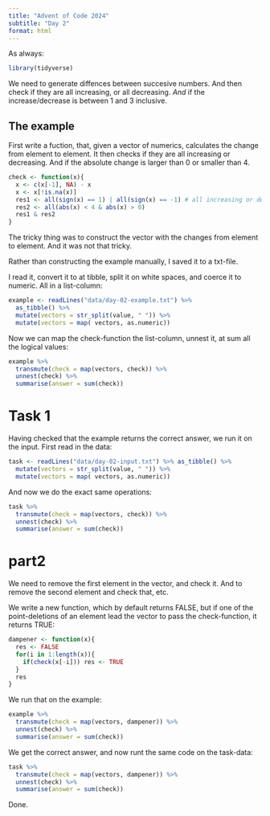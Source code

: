 ```yaml
---
title: "Advent of Code 2024"
subtitle: "Day 2"
format: html
---
```


As always:
```r
library(tidyverse)
```

We need to generate diffences between succesive numbers. And then
check if they are all increasing, or all decreasing. _And_ if the
increase/decrease is between 1 and 3 inclusive.

## The example

First write a fuction, that, given a vector of numerics,
calculates the change from element to element.
It then checks if they are all increasing or decreasing.
And if the absolute change is larger than 0 or smaller than 4. 

```r
check <- function(x){
  x <- c(x[-1], NA) - x
  x <- x[!is.na(x)]
  res1 <- all(sign(x) == 1) | all(sign(x) == -1) # all increasing or decreasing
  res2 <- all(abs(x) < 4 & abs(x) > 0)
  res1 & res2
}
```

The tricky thing was to construct the vector with the changes from 
element to element. And it was not that tricky.

Rather than constructing the example manually, I saved it to a 
txt-file. 

I read it, convert it to at tibble, split it on white spaces, and 
coerce it to numeric. All in a list-column:

```r
example <- readLines("data/day-02-example.txt") %>% 
  as_tibble() %>% 
  mutate(vectors = str_split(value, " ")) %>% 
  mutate(vectors = map( vectors, as.numeric))
```

Now we can map the check-function the list-column, unnest it, at 
sum all the logical values:

```r
example %>% 
  transmute(check = map(vectors, check)) %>% 
  unnest(check) %>% 
  summarise(answer = sum(check))
```

# Task 1

Having checked that the example returns the correct answer, we run 
it on the input. First read in the data:

```r
task <- readLines("data/day-02-input.txt") %>% as_tibble() %>% 
  mutate(vectors = str_split(value, " ")) %>% 
  mutate(vectors = map( vectors, as.numeric))
```

And now we do the exact same operations:

```r
task %>% 
  transmute(check = map(vectors, check)) %>% 
  unnest(check) %>% 
  summarise(answer = sum(check))

```
  

        

# part2

We need to remove the first element in the vector, and check it. And 
to remove the second element and check that, etc. 

We write a new function, which by default returns FALSE, but if 
one of the point-deletions of an element lead the vector to pass the 
check-function, it returns TRUE:

```r
dampener <- function(x){
  res <- FALSE
  for(i in 1:length(x)){
    if(check(x[-i])) res <- TRUE
  }  
  res
}
```


We run that on the example:
```r
example %>% 
  transmute(check = map(vectors, dampener)) %>% 
  unnest(check) %>% 
  summarise(answer = sum(check))
```
We get the correct answer, and now runt the same code on the task-data:

```r
task %>%   
  transmute(check = map(vectors, dampener)) %>% 
  unnest(check) %>% 
  summarise(answer = sum(check))
```

Done.